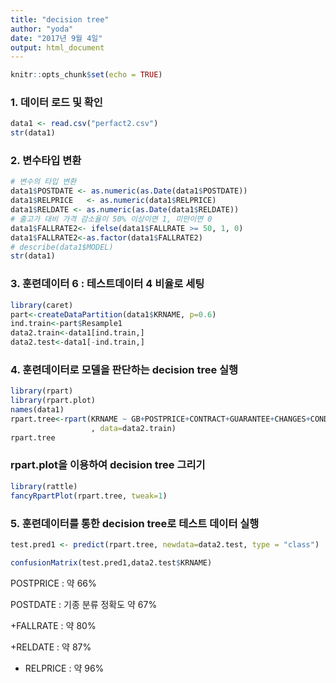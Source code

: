 ```yaml
---
title: "decision tree"
author: "yoda"
date: "2017년 9월 4일"
output: html_document
---
```


```r
knitr::opts_chunk$set(echo = TRUE)
```

### 1. 데이터 로드 및 확인

```r
data1 <- read.csv("perfact2.csv")
str(data1)
```


### 2. 변수타입 변환
```r
# 변수의 타입 변환
data1$POSTDATE <- as.numeric(as.Date(data1$POSTDATE))
data1$RELPRICE   <- as.numeric(data1$RELPRICE)
data1$RELDATE <- as.numeric(as.Date(data1$RELDATE))
# 출고가 대비 가격 감소율이 50% 이상이면 1, 미만이면 0
data1$FALLRATE2<- ifelse(data1$FALLRATE >= 50, 1, 0)
data1$FALLRATE2<-as.factor(data1$FALLRATE2)
# describe(data1$MODEL)
str(data1)
```


### 3. 훈련데이터 6 : 테스트데이터 4 비율로 세팅
```r
library(caret)
part<-createDataPartition(data1$KRNAME, p=0.6)
ind.train<-part$Resample1
data2.train<-data1[ind.train,]
data2.test<-data1[-ind.train,]
```

### 4. 훈련데이터로 모델을 판단하는 decision tree 실행
```r
library(rpart)
library(rpart.plot)
names(data1)
rpart.tree<-rpart(KRNAME ~ GB+POSTPRICE+CONTRACT+GUARANTEE+CHANGES+CONDITIONS+COMPONENT+POSTDATE
                  , data=data2.train)
rpart.tree
```


### rpart.plot을 이용하여 decision tree 그리기
```r
library(rattle)
fancyRpartPlot(rpart.tree, tweak=1)
```

### 5. 훈련데이터를 통한 decision tree로 테스트 데이터 실행
```r
test.pred1 <- predict(rpart.tree, newdata=data2.test, type = "class")

confusionMatrix(test.pred1,data2.test$KRNAME)
```

POSTPRICE : 약 66%

POSTDATE : 기종 분류 정확도 약 67%

+FALLRATE : 약 80%

+RELDATE : 약 87% 

+ RELPRICE : 약 96% 
